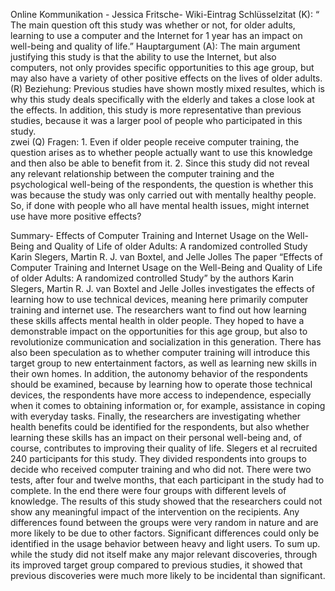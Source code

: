 Online Kommunikation - Jessica Fritsche- Wiki-Eintrag
Schlüsselzitat (K): “ The main question oft this study was whether or not, for older adults, learning to use a computer and the Internet for 1 year has an impact on well-being and quality of life.”
Hauptargument (A): The main argument justifying this study is that the ability to use the Internet, but also computers, not only provides specific opportunities to this age group, but may also have a variety of other positive effects on the lives of older adults.
(R) Beziehung: Previous studies have shown mostly mixed resultes, which is why this study deals specifically with the elderly and takes a close look at the effects. In addition, this study is more representative than previous studies, because it was a larger pool of people who participated in this study.  
zwei (Q) Fragen: 1. Even if older people receive computer training, the question arises as to whether people actually want to use this knowledge and then also be able to benefit from it.
2. Since this study did not reveal any relevant relationship between the computer training and the psychological well-being of the respondents, the question is whether this was because the study was only carried out with mentally healthy people. So, if done with people who all have mental health issues, might internet use have more positive effects?
	
Summary- Effects of Computer Training and Internet Usage on the Well-Being and Quality of Life of older Adults: A randomized controlled Study
Karin Slegers, Martin R. J. van Boxtel, and Jelle Jolles
The paper “Effects of Computer Training and Internet Usage on the Well-Being and Quality of Life of older Adults: A randomized controlled Study” by the authors Karin Slegers, Martin R. J. van Boxtel and Jelle Jolles investigates the effects of learning how to use technical devices, meaning here primarily computer training and internet use. 
The researchers want to find out how learning these skills affects mental health in older people. They hoped to have a demonstrable impact on the opportunities for this age group, but also to revolutionize communication and socialization in this generation. There has also been speculation as to whether computer training will introduce this target group to new entertainment factors, as well as learning new skills in their own homes. In addition, the autonomy behavior of the respondents should be examined, because by learning how to operate those technical devices, the respondents have more access to independence, especially when it comes to obtaining information or, for example, assistance in coping with everyday tasks. Finally, the researchers are investigating whether health benefits could be identified for the respondents, but also whether learning these skills has an impact on their personal well-being and, of course, contributes to improving their quality of life.
Slegers et al recruited 240 participants for this study. They divided respondents into groups to decide who received computer training and who did not. There were two tests, after four and twelve months, that each participant in the study had to complete. In the end there were four groups with different levels of knowledge. The results of this study showed that the researchers could not show any meaningful impact of the intervention on the recipients. Any differences found between the groups were very random in nature and are more likely to be due to other factors. Significant differences could only be identified in the usage behavior between heavy and light users.
To sum up. while the study did not itself make any major relevant discoveries, through its improved target group compared to previous studies, it showed that previous discoveries were much more likely to be incidental than significant.
  



